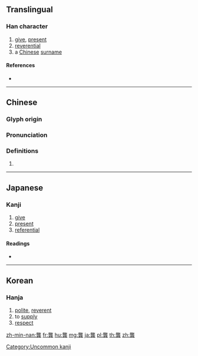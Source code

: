 {{character info/new}}
{{also|龚}}
==Translingual==

===Han character===
{{Han char|rn=212|rad=龍|as=06|sn=22|four=01801|canj=XYPTC,YPTC|ids=⿱龍共}}

# [[give]], [[present]]
# [[reverential]]
# a [[Chinese]] [[surname]]

====References====
* {{Han ref|kx=1537.140|dkj=48837|dj=2078.100|hdz=74805.120|uh=9F94|ud=40852|bh=C5C7|bd=50631}}

----

==Chinese==
{{zh-forms|s=龚}}

===Glyph origin===
{{Han etym}}

===Pronunciation===
{{zh-pron
|m=gōng
|c=gung1
|h=pfs=
|md=
|mn=Kióng
|w=
|mc=y
|oc=y
|cat=n
}}

===Definitions===
{{zh-hanzi}}

# {{rfdef|lang=zh}}

----

==Japanese==

===Kanji===
{{ja-kanji|grade=|rs=龍06}}

# [[give]]
# [[present]]
# [[referential]]

====Readings====
* {{ja-readings|on=[[きょう]] (kyō), [[く]] (ku), [[よう]] (yō), [[ゆ]] (yu)|kun=[[そなえる]] (sonaeru)}}

----

==Korean==

===Hanja===
{{ko-hanja|hangeul=공|eumhun=|rv=gong|mr=kong|y=kong}}

# [[polite]], [[reverent]]
# to [[supply]]
# [[respect]]

[[Category:Uncommon kanji]]

[[zh-min-nan:龔]]
[[fr:龔]]
[[hu:龔]]
[[mg:龔]]
[[ja:龔]]
[[pl:龔]]
[[th:龔]]
[[zh:龔]]